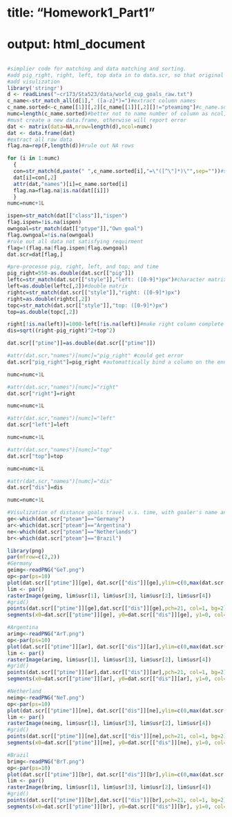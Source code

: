 ######
# title: "Homework1_Part1"
# output: html_document
######

```r

#simplier code for matching and data matching and sorting.
#add pig_right, right, left, top data in to data.scr, so that original data wouldn't lost
#add visulization
library('stringr')
d <- readLines("~cr173/Sta523/data/world_cup_goals_raw.txt")
c_name<-str_match_all(d[1]," ([a-z]*)=")#extract column names
c_name.sorted<-c_name[[1]][,2][c_name[[1]][,2][]!="pteamimg"]#c_name.sorted becomes an atomic vector
numc=length(c_name.sorted)#better not to name number of column as ncol, since it is parameter name of matrix. 
#must create a new data.frame, otherwise will report error
dat <- matrix(data=NA,nrow=length(d),ncol=numc)
dat <- data.frame(dat)
#extract all raw data
flag.na=rep(F,length(d))#rule out NA rows

for (i in 1:numc)
  {
  con=str_match(d,paste(" ",c_name.sorted[i],"=\"([^\"]*)\"",sep=""))#str_match return a matrix, instead of a list, easier to manipulate
  dat[i]=con[,2]
  attr(dat,"names")[i]=c_name.sorted[i]
  flag.na=flag.na|is.na(dat[[i]])
  }
numc=numc+1L

ispen=str_match(dat[["class"]],"ispen")
flag.ispen=!is.na(ispen)
owngoal=str_match(dat[["ptype"]],"Own goal")
flag.owngoal=!is.na(owngoal)
#rule out all data not satisfying requirment
flag=!(flag.na|flag.ispen|flag.owngoal)
dat.scr=dat[flag,]

#pre-processe pig, right, left, and top; and time
pig_right=550-as.double(dat.scr[["pig"]])
leftc=str_match(dat.scr[["style"]],"left: ([0-9]*)px")#character matrix
left=as.double(leftc[,2])#double matrix
rightc=str_match(dat.scr[["style"]],"right: ([0-9]*)px")
right=as.double(rightc[,2])
topc=str_match(dat.scr[["style"]],"top: ([0-9]*)px")
top=as.double(topc[,2])

right[!is.na(left)]=1000-left[!is.na(left)]#make right column complete because of the pig_right
dis=sqrt((right-pig_right)^2+top^2)

dat.scr[["ptime"]]=as.double(dat.scr[["ptime"]])

#attr(dat.scr,"names")[numc]="pig_right" #could get error
dat.scr["pig_right"]=pig_right #automattically bind a column on the end of dat.scr with given name.

numc=numc+1L 

#attr(dat.scr,"names")[numc]="right"
dat.scr["right"]=right

numc=numc+1L

#attr(dat.scr,"names")[numc]="left"
dat.scr["left"]=left

numc=numc+1L

#attr(dat.scr,"names")[numc]="top"
dat.scr["top"]=top

numc=numc+1L

#attr(dat.scr,"names")[numc]="dis"
dat.scr["dis"]=dis

numc=numc+1L

#Visulization of distance goals travel v.s. time, with goaler's name and national flag as background.
ge<-which(dat.scr["pteam"]=="Germany")
ar<-which(dat.scr["pteam"]=="Argentina")
ne<-which(dat.scr["pteam"]=="Netherlands")
br<-which(dat.scr["pteam"]=="Brazil")

library(png)
par(mfrow=c(2,2))
#Germany
geimg<-readPNG("GeT.png")
op<-par(ps=10)
plot(dat.scr[["ptime"]][ge], dat.scr[["dis"]][ge],ylim=c(0,max(dat.scr[["dis"]][ge])*1.1),xlab="Time (minutes)", ylab="Distance of goal",main="Germany")
lim <- par()
rasterImage(geimg, lim$usr[1], lim$usr[3], lim$usr[2], lim$usr[4])
#grid()
points(dat.scr[["ptime"]][ge],dat.scr[["dis"]][ge],pch=21, col=1, bg=2)
segments(x0=dat.scr[["ptime"]][ge], y0=dat.scr[["dis"]][ge], y1=0, col=8)

#Argentina
arimg<-readPNG("ArT.png")
op<-par(ps=10)
plot(dat.scr[["ptime"]][ar], dat.scr[["dis"]][ar],ylim=c(0,max(dat.scr[["dis"]][ar])*1.1),xlab="Time (minutes)", ylab="Distance of goal",main="Argentina")
lim <- par()
rasterImage(arimg, lim$usr[1], lim$usr[3], lim$usr[2], lim$usr[4])
#grid()
points(dat.scr[["ptime"]][ar],dat.scr[["dis"]][ar],pch=21, col=1, bg=2)
segments(x0=dat.scr[["ptime"]][ar], y0=dat.scr[["dis"]][ar], y1=0, col=8)

#Netherland
neimg<-readPNG("NeT.png")
op<-par(ps=10)
plot(dat.scr[["ptime"]][ne], dat.scr[["dis"]][ne],ylim=c(0,max(dat.scr[["dis"]][ne])*1.1),xlab="Time (minutes)", ylab="Distance of goal",main="Netherland")
lim <- par()
rasterImage(neimg, lim$usr[1], lim$usr[3], lim$usr[2], lim$usr[4])
#grid()
points(dat.scr[["ptime"]][ne],dat.scr[["dis"]][ne],pch=21, col=1, bg=2)
segments(x0=dat.scr[["ptime"]][ne], y0=dat.scr[["dis"]][ne], y1=0, col=8)

#Brazil
brimg<-readPNG("BrT.png")
op<-par(ps=10)
plot(dat.scr[["ptime"]][br], dat.scr[["dis"]][br],ylim=c(0,max(dat.scr[["dis"]][br])*1.1),xlab="Time (minutes)", ylab="Distance of goal",main="Brazil")
lim <- par()
rasterImage(brimg, lim$usr[1], lim$usr[3], lim$usr[2], lim$usr[4])
#grid()
points(dat.scr[["ptime"]][br],dat.scr[["dis"]][br],pch=21, col=1, bg=2)
segments(x0=dat.scr[["ptime"]][br], y0=dat.scr[["dis"]][br], y1=0, col=8)

```



